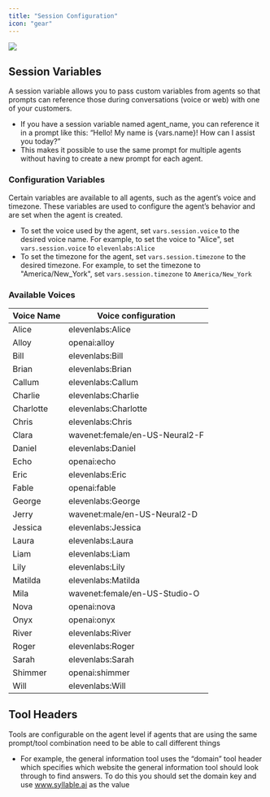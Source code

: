 ```yaml
---
title: "Session Configuration"
icon: "gear"
---
```


![](/mintlify/images/agent_session_config.jpg)

## Session Variables

A session variable allows you to pass custom variables from agents so that prompts can reference those during conversations (voice or web) with one of your customers. 

* If you have a session variable named agent\_name, you can reference it in a prompt like this: “Hello! My name is \{vars.name}! How can I assist you today?” 
* This makes it possible to use the same prompt for multiple agents without having to create a new prompt for each agent.

### Configuration Variables
Certain variables are available to all agents, such as the agent’s voice and timezone. These variables are used to configure the agent’s behavior and are set when the agent is created.
* To set the voice used by the agent, set `vars.session.voice` to the desired voice name. For example, to set the voice to "Alice", set `vars.session.voice` to `elevenlabs:Alice`
* To set the timezone for the agent, set `vars.session.timezone` to the desired timezone. For example, to set the timezone to "America/New_York", set `vars.session.timezone` to `America/New_York`
### Available Voices
  | Voice Name                 | Voice configuration        | 
  | -------------------------- | -------------------------- |
  | Alice                      | elevenlabs:Alice           |
  | Alloy                      | openai:alloy               |
  | Bill                       | elevenlabs:Bill            |
  | Brian                      | elevenlabs:Brian           |
  | Callum                     | elevenlabs:Callum          |
  | Charlie                    | elevenlabs:Charlie         |
  | Charlotte                  | elevenlabs:Charlotte       |
  | Chris                      | elevenlabs:Chris           |
  | Clara                      | wavenet:female/en-US-Neural2-F |
  | Daniel                     | elevenlabs:Daniel          |
  | Echo                       | openai:echo                |
  | Eric                       | elevenlabs:Eric            |
  | Fable                      | openai:fable               |
  | George                     | elevenlabs:George          |
  | Jerry                      | wavenet:male/en-US-Neural2-D |
  | Jessica                    | elevenlabs:Jessica         |
  | Laura                      | elevenlabs:Laura           |
  | Liam                       | elevenlabs:Liam            |
  | Lily                       | elevenlabs:Lily            |
  | Matilda                    | elevenlabs:Matilda         |
  | Mila                       | wavenet:female/en-US-Studio-O |
  | Nova                       | openai:nova                |
  | Onyx                       | openai:onyx                |
  | River                      | elevenlabs:River           |
  | Roger                      | elevenlabs:Roger           |
  | Sarah                      | elevenlabs:Sarah           |
  | Shimmer                    | openai:shimmer             |
  | Will                       | elevenlabs:Will            |


## Tool Headers

Tools are configurable on the agent level if agents that are using the same prompt/tool combination need to be able to call different things

* For example, the general information tool uses the “domain” tool header which specifies which website the general information tool should look through to find answers. To do this you should set the domain key and use [<u>www.syllable.ai</u>](http://www.syllable.ai) as the value